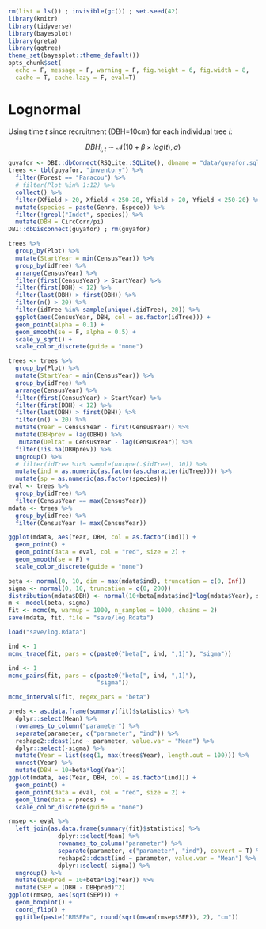 ```r
rm(list = ls()) ; invisible(gc()) ; set.seed(42)
library(knitr)
library(tidyverse)
library(bayesplot)
library(greta)
library(ggtree)
theme_set(bayesplot::theme_default())
opts_chunk$set(
  echo = F, message = F, warning = F, fig.height = 6, fig.width = 8,
  cache = T, cache.lazy = F, eval=T)
```

# Lognormal

Using time $t$ since recruitment (DBH=10cm) for each individual tree $i$:

$$DBH_{i,t} \sim \mathcal N (10 +\beta \times log(t), \sigma)$$

```r
guyafor <- DBI::dbConnect(RSQLite::SQLite(), dbname = "data/guyafor.sql")
trees <- tbl(guyafor, "inventory") %>% 
  filter(Forest == "Paracou") %>% 
  # filter(Plot %in% 1:12) %>%
  collect() %>% 
  filter(Xfield > 20, Xfield < 250-20, Yfield > 20, Yfield < 250-20) %>% 
  mutate(species = paste(Genre, Espece)) %>% 
  filter(!grepl("Indet", species)) %>% 
  mutate(DBH = CircCorr/pi)
DBI::dbDisconnect(guyafor) ; rm(guyafor)
```

```r
trees %>% 
  group_by(Plot) %>% 
  mutate(StartYear = min(CensusYear)) %>% 
  group_by(idTree) %>% 
  arrange(CensusYear) %>% 
  filter(first(CensusYear) > StartYear) %>% 
  filter(first(DBH) < 12) %>% 
  filter(last(DBH) > first(DBH)) %>% 
  filter(n() > 20) %>% 
  filter(idTree %in% sample(unique(.$idTree), 20)) %>%
  ggplot(aes(CensusYear, DBH, col = as.factor(idTree))) +
  geom_point(alpha = 0.1) +
  geom_smooth(se = F, alpha = 0.5) +
  scale_y_sqrt() +
  scale_color_discrete(guide = "none")
```

```r
trees <- trees %>% 
  group_by(Plot) %>% 
  mutate(StartYear = min(CensusYear)) %>% 
  group_by(idTree) %>% 
  arrange(CensusYear) %>% 
  filter(first(CensusYear) > StartYear) %>% 
  filter(first(DBH) < 12) %>% 
  filter(last(DBH) > first(DBH)) %>% 
  filter(n() > 20) %>% 
  mutate(Year = CensusYear - first(CensusYear)) %>%
  mutate(DBHprev = lag(DBH)) %>% 
   mutate(Deltat = CensusYear - lag(CensusYear)) %>% 
  filter(!is.na(DBHprev)) %>% 
  ungroup() %>% 
  # filter(idTree %in% sample(unique(.$idTree), 10)) %>%
  mutate(ind = as.numeric(as.factor(as.character(idTree)))) %>% 
  mutate(sp = as.numeric(as.factor(species)))
eval <- trees %>% 
  group_by(idTree) %>% 
  filter(CensusYear == max(CensusYear))
mdata <- trees %>% 
  group_by(idTree) %>% 
  filter(CensusYear != max(CensusYear))
```

```r
ggplot(mdata, aes(Year, DBH, col = as.factor(ind))) +
  geom_point() +
  geom_point(data = eval, col = "red", size = 2) +
  geom_smooth(se = F) +
  scale_color_discrete(guide = "none")
```

```r
beta <- normal(0, 10, dim = max(mdata$ind), truncation = c(0, Inf))
sigma <- normal(0, 10, truncation = c(0, 200))
distribution(mdata$DBH) <- normal(10+beta[mdata$ind]*log(mdata$Year), sigma)
m <- model(beta, sigma)
fit <- mcmc(m, warmup = 1000, n_samples = 1000, chains = 2)
save(mdata, fit, file = "save/log.Rdata")
```

```r
load("save/log.Rdata") 
```

```r
ind <- 1
mcmc_trace(fit, pars = c(paste0("beta[", ind, ",1]"), "sigma")) 
```

```r
ind <- 1
mcmc_pairs(fit, pars = c(paste0("beta[", ind, ",1]"),
                         "sigma")) 
```

```r
mcmc_intervals(fit, regex_pars = "beta")
```

```r
preds <- as.data.frame(summary(fit)$statistics) %>% 
  dplyr::select(Mean) %>% 
  rownames_to_column("parameter") %>% 
  separate(parameter, c("parameter", "ind")) %>% 
  reshape2::dcast(ind ~ parameter, value.var = "Mean") %>% 
  dplyr::select(-sigma) %>% 
  mutate(Year = list(seq(1, max(trees$Year), length.out = 100))) %>% 
  unnest(Year) %>% 
  mutate(DBH = 10+beta*log(Year))
ggplot(mdata, aes(Year, DBH, col = as.factor(ind))) +
  geom_point() +
  geom_point(data = eval, col = "red", size = 2) +
  geom_line(data = preds) +
  scale_color_discrete(guide = "none")
```

```r
rmsep <- eval %>% 
  left_join(as.data.frame(summary(fit)$statistics) %>% 
              dplyr::select(Mean) %>% 
              rownames_to_column("parameter") %>% 
              separate(parameter, c("parameter", "ind"), convert = T) %>% 
              reshape2::dcast(ind ~ parameter, value.var = "Mean") %>% 
              dplyr::select(-sigma)) %>% 
  ungroup() %>% 
  mutate(DBHpred = 10+beta*log(Year)) %>% 
  mutate(SEP = (DBH - DBHpred)^2) 
ggplot(rmsep, aes(sqrt(SEP))) +
  geom_boxplot() +
  coord_flip() +
  ggtitle(paste("RMSEP=", round(sqrt(mean(rmsep$SEP)), 2), "cm"))
```

